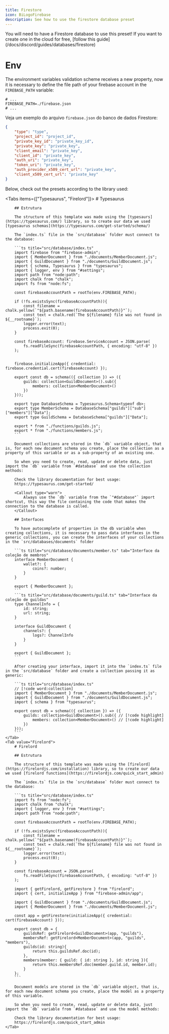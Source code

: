 ```yaml
---
title: Firestore
icon: BiLogoFirebase
description: See how to use the firestore database preset
---
```


<Callout type="info">
    You will need to have a Firestore database to use this preset!
    If you want to create one in the cloud for free, [follow this guide](/docs/discord/guides/databases/firestore)
</Callout>

# Env

The environment variables validation scheme receives a new property, now it is necessary to define the file path of your firebase account in the `FIREBASE_PATH` variable:

```properties title=".env"
# ...
FIREBASE_PATH=./firebase.json
# ... 
```

Veja um exemplo do arquivo `firebase.json` do banco de dados Firestore:
```json title="firebase.json"
{
    "type": "type",
    "project_id": "project_id",
    "private_key_id": "private_key_id",
    "private_key": "private_key",
    "client_email": "private_key",
    "client_id": "private_key",
    "auth_uri": "private_key",
    "token_uri": "private_key",
    "auth_provider_x509_cert_url": "private_key",
    "client_x509_cert_url": "private_key"
}
```

Below, check out the presets according to the library used:

<Tabs items={["Typesaurus", "Firelord"]}>
    <Tab value="Typesaurus">
        # Typesaurus

        ## Estrutura

        The structure of this template was made using the [typesaurs](https://typesaurus.com/) library, so to create our data we used [typesaurus schemas](https://typesaurus.com/get-started/schema/)

        The `index.ts` file in the `src/database` folder must connect to the database:

        ```ts title="src/database/index.ts"
        import firebase from "firebase-admin";
        import { MemberDocument } from "./documents/MemberDocument.js";
        import { GuildDocument } from "./documents/GuildDocument.js";
        import { schema, Typesaurus } from "typesaurus";
        import { logger, env } from "#settings";
        import path from "node:path";
        import chalk from "chalk";
        import fs from "node:fs";

        const firebaseAccountPath = rootTo(env.FIREBASE_PATH);

        if (!fs.existsSync(firebaseAccountPath)){
            const filename = chalk.yellow(`"${path.basename(firebaseAccountPath)}"`);
            const text = chalk.red(`The ${filename} file was not found in ${__rootname}`);
            logger.error(text);
            process.exit(0);
        }

        const firebaseAccount: firebase.ServiceAccount = JSON.parse(
            fs.readFileSync(firebaseAccountPath, { encoding: "utf-8" })
        );


        firebase.initializeApp({ credential: firebase.credential.cert(firebaseAccount) });

        export const db = schema(({ collection }) => ({
            guilds: collection<GuildDocument>().sub({
                members: collection<MemberDocument>()
            })
        }));

        export type DatabaseSchema = Typesaurus.Schema<typeof db>;
        export type MemberSchema = DatabaseSchema["guilds"]["sub"]["members"]["Data"];
        export type GuildSchema = DatabaseSchema["guilds"]["Data"];

        export * from "./functions/guilds.js";
        export * from "./functions/members.js";
        ```

        Document collections are stored in the `db` variable object, that is, for each new document schema you create, place the collection as a property of this variable or as a sub-property of an existing one.

        So when you need to create, read, update or delete data, just import the `db` variable from `#database` and use the collection methods:

        Check the library documentation for best usage:
        https://typesaurus.com/get-started/

        <Callout type="warn">
            Always use the `db` variable from the `"#database"` import shortcut, this way the file containing the code that makes the connection to the database is called.
        </Callout>

        ## Interfaces

        To have autocomplete of properties in the db variable when creating collections, it is necessary to pass data interfaces in the generic collections, you can create the interfaces of your collections in the `src/databases/documents` folder

        ```ts title="src/database/documents/member.ts" tab="Interface da coleção de membros"
        interface MemberDocument {
            wallet?: {
                coins?: number;
            }
        }

        export { MemberDocument };
        ```
        ```ts title="src/database/documents/guild.ts" tab="Interface da coleção de guildas"
        type ChannelInfo = {
            id: string;
            url: string;
        }

        interface GuildDocument {
            channels?: {
                logs?: ChannelInfo
            }
        }

        export { GuildDocument };
        ```

        After creating your interface, import it into the `index.ts` file in the `src/database` folder and create a collection passing it as generic:

        ```ts title="src/database/index.ts"
        // [!code word:collection]
        import { MemberDocument } from "./documents/MemberDocument.js";
        import { GuildDocument } from "./documents/GuildDocument.js";
        import { schema } from "typesaurus";

        export const db = schema(({ collection }) => ({
            guilds: collection<GuildDocument>().sub({ // [!code highlight]
                members: collection<MemberDocument>() // [!code highlight]
            })
        }));
        ```
    </Tab>
    <Tab value="Firelord">
        # Firelord

        ## Estrutura

        The structure of this template was made using the [firelord](https://firelordjs.com/installation) library, so to create our data we used [firelord functions](https://firelordjs.com/quick_start_admin)

        The `index.ts` file in the `src/database` folder must connect to the database:

        ```ts title="src/database/index.ts"
        import fs from "node:fs";
        import chalk from "chalk";
        import { logger, env } from "#settings";
        import path from "node:path";

        const firebaseAccountPath = rootTo(env.FIREBASE_PATH);

        if (!fs.existsSync(firebaseAccountPath)){
            const filename = chalk.yellow(`"${path.basename(firebaseAccountPath)}"`);
            const text = chalk.red(`The ${filename} file was not found in ${__rootname}`);
            logger.error(text);
            process.exit(0);
        }

        const firebaseAccount = JSON.parse(
            fs.readFileSync(firebaseAccountPath, { encoding: "utf-8" })
        );

        import { getFirelord, getFirestore } from "firelord";
        import { cert, initializeApp } from "firebase-admin/app";

        import { GuildDocument } from "./documents/GuildDocument.js";
        import { MemberDocument } from "./documents/MemberDocument.js";

        const app = getFirestore(initializeApp({ credential: cert(firebaseAccount) })); 

        export const db = {
            guildsRef: getFirelord<GuildDocument>(app, "guilds"),
            membersRef: getFirelord<MemberDocument>(app, "guilds", "members"),
            guilds(id: string){
                return this.guildsRef.doc(id);
            },
            members(member: { guild: { id: string }, id: string }){
                return this.membersRef.doc(member.guild.id, member.id);
            }
        };
        ```

        Document models are stored in the `db` variable object, that is, for each new document schema you create, place the model as a property of this variable.

        So when you need to create, read, update or delete data, just import the `db` variable from `#database` and use the model methods:

        Check the library documentation for best usage:
        https://firelordjs.com/quick_start_admin
    </Tab>
</Tabs>